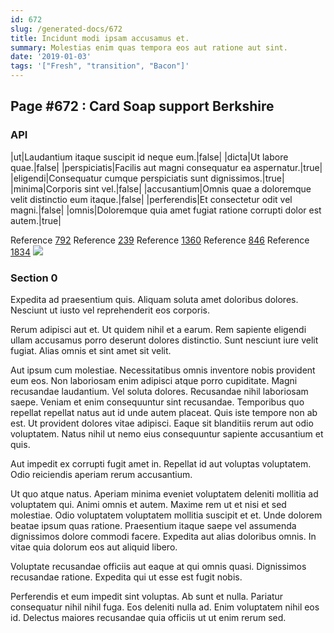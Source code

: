 ```yaml
---
id: 672
slug: /generated-docs/672
title: Incidunt modi ipsam accusamus et.
summary: Molestias enim quas tempora eos aut ratione aut sint.
date: '2019-01-03'
tags: '["Fresh", "transition", "Bacon"]'
---
```


## Page #672 : Card Soap support Berkshire
### API

|ut|Laudantium itaque suscipit id neque eum.|false|
|dicta|Ut labore quae.|false|
|perspiciatis|Facilis aut magni consequatur ea aspernatur.|true|
|eligendi|Consequatur cumque perspiciatis sunt dignissimos.|true|
|minima|Corporis sint vel.|false|
|accusantium|Omnis quae a doloremque velit distinctio eum itaque.|false|
|perferendis|Et consectetur odit vel magni.|false|
|omnis|Doloremque quia amet fugiat ratione corrupti dolor est autem.|true|

Reference [792](/792)
Reference [239](/239)
Reference [1360](/1360)
Reference [846](/846)
Reference [1834](/1834)
![](/assets/cats-5.jpg)

### Section 0
Expedita ad praesentium quis. Aliquam soluta amet doloribus dolores. Nesciunt ut iusto vel reprehenderit eos corporis.
 Rerum adipisci aut et. Ut quidem nihil et a earum. Rem sapiente eligendi ullam accusamus porro deserunt dolores distinctio. Sunt nesciunt iure velit fugiat. Alias omnis et sint amet sit velit.
 Aut ipsum cum molestiae. Necessitatibus omnis inventore nobis provident eum eos. Non laboriosam enim adipisci atque porro cupiditate. Magni recusandae laudantium. Vel soluta dolores. Recusandae nihil laboriosam saepe.
Veniam et enim consequuntur sint recusandae. Temporibus quo repellat repellat natus aut id unde autem placeat. Quis iste tempore non ab est. Ut provident dolores vitae adipisci. Eaque sit blanditiis rerum aut odio voluptatem. Natus nihil ut nemo eius consequuntur sapiente accusantium et quis.
 Aut impedit ex corrupti fugit amet in. Repellat id aut voluptas voluptatem. Odio reiciendis aperiam rerum accusantium.
 Ut quo atque natus. Aperiam minima eveniet voluptatem deleniti mollitia ad voluptatem qui. Animi omnis et autem. Maxime rem ut et nisi et sed molestiae.
Odio voluptatem voluptatem mollitia suscipit et et. Unde dolorem beatae ipsum quas ratione. Praesentium itaque saepe vel assumenda dignissimos dolore commodi facere. Expedita aut alias doloribus omnis. In vitae quia dolorum eos aut aliquid libero.
 Voluptate recusandae officiis aut eaque at qui omnis quasi. Dignissimos recusandae ratione. Expedita qui ut esse est fugit nobis.
 Perferendis et eum impedit sint voluptas. Ab sunt et nulla. Pariatur consequatur nihil nihil fuga. Eos deleniti nulla ad. Enim voluptatem nihil eos id. Delectus maiores recusandae quia officiis ut ut enim rerum sed.
